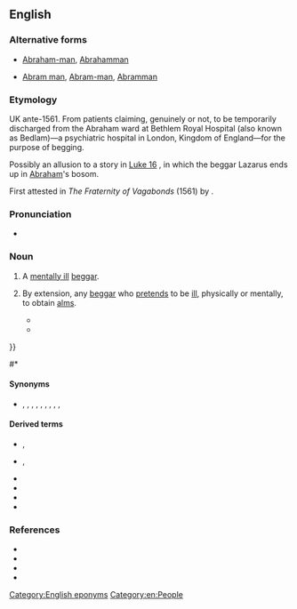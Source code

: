 {{also|Abrahamman|Abraham-man}}
==English==
{{wikipedia|Abraham-men}}

===Alternative forms===
* {{qualifier|α-forms}} [[Abraham-man]], [[Abrahamman]]
* {{qualifier|β-forms}} [[Abram man]], [[Abram-man]], [[Abramman]]

===Etymology===
UK ante-1561. From patients claiming, genuinely or not, to be temporarily discharged from the Abraham ward at Bethlem Royal Hospital (also known as Bedlam)—a psychiatric hospital in London, Kingdom of England—for the purpose of begging.

Possibly an allusion to a story in [[w:Gospel of Luke|Luke 16]]<!--(Murray (New Eng. Dict.))-->, in which the beggar Lazarus ends up in [[Abraham]]'s bosom.

First attested in ''The Fraternity of Vagabonds'' (1561) by {{w|John Awdely}}.

===Pronunciation===
* {{a|US}} {{IPA|/ˈeɪ.bɹəˌhæm mæn/|/ˈeɪ.bɹə.həm mæn/|lang=en}}

===Noun===
{{en-noun|Abraham men}}

# {{lb|en|obsolete|UK|thieves|historical}} A [[mentally ill]] [[beggar]].
# {{lb|en|obsolete|UK|thieves|historical}} By extension, any [[beggar]] who [[pretend]]s to be [[ill]], physically or mentally, to obtain [[alm]]s.
#* {{quote-book
|year=1561
|first=John|last=Awdely|authorlink=John Awdely
|title=The Fraternitye of Vacabondes
|url=http://quod.lib.umich.edu/e/eebo/A69425.0001.001/1:3?rgn=div1;view=fulltext
|passage=An '''Abraham man''' is he that walketh bare armed, and bare legged, and fayneth hymselfe mad, and caryeth a packe of wool, or a stycke with baken on it, or such lyke toy, and nameth himselfe poore Tom.
}}
#* {{quote-book
|year=1608
|year_published=1905
|first=Thomas|last=Dekker
|authorlink=Thomas Dekker (writer)
|title=The Bel-Man of London
|url=https://archive.org/details/gulshornbookbelm00dekk
|publisher=J. M. Dent & Sons
|page=98–99
|section=An Abraham-man
|passage=Of all the mad rascalls (that are of this wing) the '''''Abraham-man''''' is the most phantastick: The fellow (quoth this old Lady of the ''Lake'' unto me) that sat halfe naked (at table to day) from the girdle upward, is the best '''''Abraham-man''''' that ever came to my house and the notablest villaine: he sweares he hath bin in bedlam, and will talke frantickly of purpose{{...}}
}}
#* {{seemoreCites|Abraham man|lang=en}}

====Synonyms====
* {{l|en|Abram}}, {{l|en|Abram-cove}}, {{l|en|Abram cove}}, {{l|en|Abraham-cove}}, {{l|en|Abraham cove}}, {{l|en|Bedlam beggar}}, {{l|en|God's minstrel}}, {{l|en|Poor Tom}}, {{l|en|Tom of Bedlam}}, {{l|en|Tom of Bedlam's man}}

====Derived terms====
* {{l|en|Abraham sham}}, {{l|en|Abram sham}}
* {{l|en|sham Abraham}}, {{l|en|sham Abram}}
* {{l|en|do Abram}}
* {{l|en|Abraham suit}}
* {{l|en|go on the Abraham suit}}
* {{l|en|Abraham work}}

===References===
* {{R:Grose 1788}}
* {{R:1811 Vulgar Tongue}}
* {{R:Barrere|volume=1|pages=7–8}}
* {{R:Farmer|volume=1|pages=9–10}}

[[Category:English eponyms]]
[[Category:en:People]]